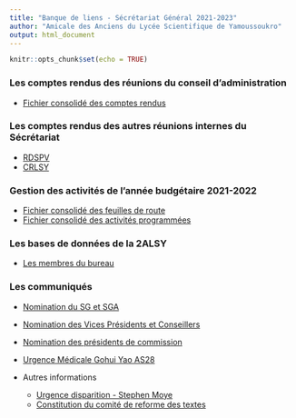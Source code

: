 ---
title: "Banque de liens - Sécrétariat Général 2021-2023"
author: "Amicale des Anciens du Lycée Scientifique de Yamoussoukro"
output: html_document
---

```{r setup, include=FALSE}
knitr::opts_chunk$set(echo = TRUE)
```
### Les comptes rendus des réunions du conseil d'administration

* [Fichier consolidé des comptes rendus](https://docs.google.com/spreadsheets/d/15LHlnN6vnnVLqCdjdxYY-NY-FP93_3dT/edit?usp=sharing&ouid=101365254398585075231&rtpof=true&sd=true)

### Les comptes rendus des autres réunions internes du Sécrétariat

* [RDSPV](https://docs.google.com/document/d/1-fWJPiyaIbJFK6fkKah7FdAiyKPVVSs_/edit?usp=sharing&ouid=101365254398585075231&rtpof=true&sd=true)
* [CRLSY](https://docs.google.com/document/d/1TyW5tN2izYgi72zeFmMJgv-6xF100_FS/edit?usp=sharing&ouid=101365254398585075231&rtpof=true&sd=true)

### Gestion des activités de l'année budgétaire 2021-2022

* [Fichier consolidé des feuilles de route](https://docs.google.com/document/d/1ez4FRCsnSWuA5kmT7_mlnEyZB3vCWDh-/edit?usp=sharing&ouid=101365254398585075231&rtpof=true&sd=true)
* [Fichier consolidé des activités programmées](https://docs.google.com/spreadsheets/d/1qhaL_RGfrEd7MsZIKfd2dr3p7Q5s6ybE/edit?usp=sharing&ouid=101365254398585075231&rtpof=true&sd=true)

### Les bases de données de la 2ALSY

* [Les membres du bureau](https://docs.google.com/spreadsheets/d/16ljg0zSsXK6SztP7Mv6kZfy1GmifsJtd/edit?usp=sharing&ouid=100490135008277699856&rtpof=true&sd=true)

### Les communiqués

* [Nomination du SG et SGA](https://docs.google.com/document/d/1DEzEPnYdiH38JUHv_PiaMiLxUPboo1PjXak8Nu-xikg/edit?usp=sharing)

* [Nomination des Vices Présidents et Conseillers](https://docs.google.com/document/d/1waRmRE2EJBTnb1CgSMzW2-TCgpvphRp6/edit?usp=sharing&ouid=101365254398585075231&rtpof=true&sd=true)

* [Nomination des présidents de commission](https://docs.google.com/document/d/1XQtPXkoATjviC0ytu16CeAfy5TxszoLz/edit?usp=sharing&ouid=101365254398585075231&rtpof=true&sd=true)

* [Urgence Médicale Gohui Yao AS28](https://docs.google.com/document/d/1IQ5CI04vT5k8zD6QhxgfwNeGF0lHaAMQ/edit?usp=sharing&ouid=101365254398585075231&rtpof=true&sd=true)

* Autres informations

  * [Urgence disparition - Stephen Moye](https://docs.google.com/document/d/133JikDXHxu9PgjNNYIL0mXNi3bgJntE4bUasatNwTD4/edit?usp=sharing)
  * [Constitution du comité de reforme des textes](https://docs.google.com/document/d/1r5OWefsWw-0KZ9sJEAU6EKvBmhI9Fcbytzoyd-NEiW0/edit?usp=sharing)

